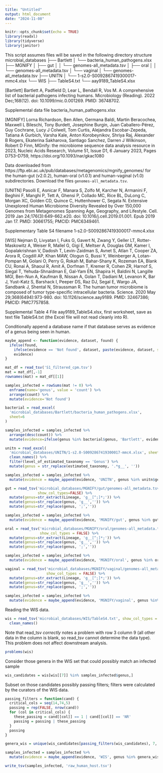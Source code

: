 ```yaml
---
title: "Untitled"
output: html_document
date: "2024-11-08"
---
```


```r
knitr::opts_chunk$set(echo = TRUE)
library(readxl)
library(tidyverse)
library(janitor)
```

This script assumes files will be saved in the following directory structure
microbial_databases
├── Bartlett
│   └── bacteria_human_pathogens.xlsx
├── MGNIFY
│   ├── gut
│   │   └── genomes-all_metadata.tsv
│   ├── oral
│   │   └── genomes-all_metadata.tsv
│   └── vaginal
│       └── genomes-all_metadata.tsv
├── UNITN
│   └── 1-s2.0-S0092867419300017-mmc4.xlsx
└── WIS
    ├── TableS4.txt
    └── aay9189_TableS4.xlsx


[Bartlett]
Bartlett A, Padfield D, Lear L, Bendall R, Vos M. A comprehensive list of 
bacterial pathogens infecting humans. Microbiology (Reading). 2022 Dec;168(12). 
doi: 10.1099/mic.0.001269. PMID: 36748702. 

Supplemental data file bacteria_human_pathogens.xlsx

[MGNIFY]
Lorna Richardson, Ben Allen, Germana Baldi, Martin Beracochea, 
Maxwell L Bileschi, Tony Burdett, Josephine Burgin, Juan Caballero-Pérez, 
Guy Cochrane, Lucy J Colwell, Tom Curtis, Alejandra Escobar-Zepeda, 
Tatiana A Gurbich, Varsha Kale, Anton Korobeynikov, Shriya Raj, 
Alexander B Rogers, Ekaterina Sakharova, Santiago Sanchez, Darren J Wilkinson, 
Robert D Finn, MGnify: the microbiome sequence data analysis resource in 2023, 
Nucleic Acids Research, Volume 51, Issue D1, 6 January 2023, Pages D753–D759, 
https://doi.org/10.1093/nar/gkac1080

Data downloaded from 
https://ftp.ebi.ac.uk/pub/databases/metagenomics/mgnify_genomes/
for the human-gut (v2.0.2), human-oral (v1.0.1) and human-vaginal (v1.0) 
subdirectories. Download the files `genomes-all_metadata.tsv`.

[UNITN] 
Pasolli E, Asnicar F, Manara S, Zolfo M, Karcher N, Armanini F, Beghini F,
Manghi P, Tett A, Ghensi P, Collado MC, Rice BL, DuLong C, Morgan XC, Golden CD,
Quince C, Huttenhower C, Segata N. Extensive Unexplored Human Microbiome 
Diversity Revealed by Over 150,000 Genomes from Metagenomes Spanning Age, 
Geography, and Lifestyle. Cell. 2019 Jan 24;176(3):649-662.e20. 
doi: 10.1016/j.cell.2019.01.001. Epub 2019 Jan 17. 
PMID: 30661755; PMCID: PMC6349461.

Supplementary Table S4 filename 1-s2.0-S0092867419300017-mmc4.xlsx


[WIS]
Nejman D, Livyatan I, Fuks G, Gavert N, Zwang Y, Geller LT, Rotter-Maskowitz A,
Weiser R, Mallel G, Gigi E, Meltser A, Douglas GM, Kamer I, Gopalakrishnan V, 
Dadosh T, Levin-Zaidman S, Avnet S, Atlan T, Cooper ZA, Arora R, Cogdill AP, 
Khan MAW, Ologun G, Bussi Y, Weinberger A, Lotan-Pompan M, Golani O, Perry G, 
Rokah M, Bahar-Shany K, Rozeman EA, Blank CU, Ronai A, Shaoul R, Amit A, 
Dorfman T, Kremer R, Cohen ZR, Harnof S, Siegal T, Yehuda-Shnaidman E, 
Gal-Yam EN, Shapira H, Baldini N, Langille MGI, Ben-Nun A, Kaufman B, Nissan A, 
Golan T, Dadiani M, Levanon K, Bar J, Yust-Katz S, Barshack I, Peeper DS, 
Raz DJ, Segal E, Wargo JA, Sandbank J, Shental N, Straussman R. 
The human tumor microbiome is composed of tumor type-specific intracellular 
bacteria. Science. 2020 May 29;368(6494):973-980. doi: 10.1126/science.aay9189. 
PMID: 32467386; PMCID: PMC7757858.

Supplemental Table 4 File aay9189_TableS4.xlsx, first worksheet, save as text 
file TableS4.txt (the Excel file will not read cleanly into R).

Conditionally append a database name if that database serves as evidence of
a genus being seen in human.

```r
maybe_append <- function(evidence, dataset, found) {
  ifelse(found,
    ifelse(evidence == 'Not found', dataset, paste(evidence, dataset, sep=';')),
    evidence)
}
```

```r
mat_df = read_tsv('S1_filtered_cpm.tsv')
mat = mat_df[,-1]
rownames(mat) = mat_df[[1]]
```

```r
samples_infected = rowSums(mat != 0) %>% 
  enframe(name='genus', value = 'count') %>%
  arrange(count) %>%
  mutate(evidence='Not found')
```

```r
bacterial = read_excel(
  'microbial_databases/Bartlett/bacteria_human_pathogens.xlsx',
  sheet=6
)
```

```r
samples_infected = samples_infected %>%
  arrange(desc(count)) %>%
  mutate(evidence=ifelse(genus %in% bacterial$genus, 'Bartlett', evidence))
```

```r
unitn = read_excel(
  'microbial_databases/UNITN/1-s2.0-S0092867419300017-mmc4.xlsx', sheet=1) %>%
  clean_names() %>%
  filter(level_of_estimated_taxonomy == 'Genus') %>%
  mutate(genus = str_replace(estimated_taxonomy, '.*g__', ''))
```

```r
samples_infected = samples_infected %>%
  mutate(evidence = maybe_append(evidence, 'UNITN', genus %in% unitn$genus))
```

```r
gut = read_tsv('microbial_databases/MGNIFY/gut/genomes-all_metadata.tsv',
               show_col_types=FALSE) %>% 
  mutate(genus=str_extract(Lineage, 'g__[^;]*;')) %>%
  mutate(genus=str_replace(genus, 'g__','')) %>%
  mutate(genus=str_replace(genus, ';',''))
```

```r
samples_infected = samples_infected %>%
  mutate(evidence = maybe_append(evidence, 'MGNIFY/gut', genus %in% gut$genus))
```

```r
oral = read_tsv('microbial_databases/MGNIFY/oral/genomes-all_metadata.tsv',
                show_col_types = FALSE) %>% 
  mutate(genus=str_extract(Lineage, 'g__[^;]*;')) %>%
  mutate(genus=str_replace(genus, 'g__','')) %>%
  mutate(genus=str_replace(genus, ';',''))
```

```r
samples_infected = samples_infected %>%
  mutate(evidence = maybe_append(evidence, 'MGNIFY/oral', genus %in% oral$genus))
```


```r
vaginal = read_tsv('microbial_databases/MGNIFY/vaginal/genomes-all_metadata.tsv',
                   show_col_types = FALSE) %>% 
  mutate(genus=str_extract(Lineage, 'g__[^;]*;')) %>%
  mutate(genus=str_replace(genus, 'g__','')) %>%
  mutate(genus=str_replace(genus, ';',''))
```

```r
samples_infected = samples_infected %>%
  mutate(evidence = maybe_append(evidence, 'MGNIFY/vaginal', genus %in% vaginal$genus))
```

Reading the WIS data.

```r
wis = read_tsv('microbial_databases/WIS/TableS4.txt', show_col_types = FALSE) %>%
  clean_names()
```
Note that read_tsv *correctly* notes a problem with row 3
column 9 (all other data in the column is blank, so read_tsv cannot determine the
data type).  This problem does not affect downstream analysis.

```r
problems(wis)
```

Consider those genera in the WIS set that could possibly match an infected sample

```r
wis_candidates = wis[wis[[7]] %in% samples_infected$genus,] 
```

Subset on those candidates possibly passing filters; filters were calculated
by the curators of the WIS data.

```r
passing_filters = function(cand) {
  critical_cols = seq(14,74,5)
  passing = rep(FALSE, nrow(cand))
  for (col in critical_cols) {
    these_passing = cand[[col]] == 1 | cand[[col]] == 'NR'
    passing = passing | these_passing
  }
  passing
}
```

```r
genera_wis = unique(wis_candidates[passing_filters(wis_candidates), 7, drop=TRUE])
```

```r
samples_infected = samples_infected %>%
  mutate(evidence = maybe_append(evidence, 'WIS', genus %in% genera_wis))
```

```r
write_tsv(samples_infected, 'raw_human_host.tsv')
```
